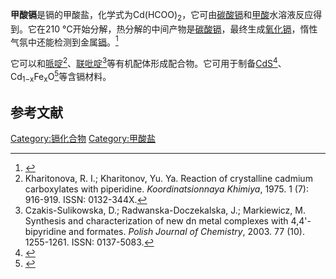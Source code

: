 {{Chembox
| Name = 
| NameEn = 
|CustomizedImage=[[File:Cd2+.svg|63px]][[File:Formate.svg|78px]][[File:Formate.svg|78px]]
| IUPACName = 
| IUPACNameZh = 
| OtherNames = 
| Section1 = {{Chembox Identifiers
|   CASNo = 4464-23-7
|   CASNo_Ref = {{cascite|correct|CAS}}
|   PubChem = 
|   SMILES = [Cd+2].[O-]C=O.[O-]C=O }}
| Section2 = {{Chembox Properties
|   Formula = Cd(HCOO)<sub>2</sub>
|   MolarMass = 202.45
|   Appearance = 白色固体
|   Density = 
|   MeltingPt = 
|   BoilingPt = 
|   Solubility =  }}
| Section3 = {{Chembox Hazards
|   MainHazards = 
|   FlashPt = 
|   Autoignition =  }}
}}
'''甲酸镉'''是镉的甲酸盐，化学式为Cd(HCOO)<sub>2</sub>，它可由[[碳酸镉|碳酸镉]]和[[甲酸|甲酸]]水溶液反应得到。它在210 °C开始分解，热分解的中间产物是[[碳酸镉|碳酸镉]]，最终生成[[氧化镉|氧化镉]]，惰性气氛中还能检测到金属[[镉|镉]]。<ref>{{cite journal|journal=Thermochimica Acta|volume=479|issue=1-2|language=en|date=2008-12|pages=12–16|doi=10.1016/j.tca.2008.09.003|url=https://linkinghub.elsevier.com/retrieve/pii/S0040603108002773|title=Thermal decomposition of cadmium formate in inert and oxidative atmosphere|accessdate=2021-03-17|author=Barbara Małecka, Agnieszka Łącz|archive-date=2018-06-26|archive-url=https://web.archive.org/web/20180626230333/https://linkinghub.elsevier.com/retrieve/pii/S0040603108002773|dead-url=no}}</ref>

它可以和[[哌啶|哌啶]]<ref>Kharitonova, R. I.; Kharitonov, Yu. Ya. Reaction of crystalline cadmium carboxylates with piperidine. ''Koordinatsionnaya Khimiya'', 1975. 1 (7): 916-919. ISSN: 0132-344X.</ref>、[[4,4'-联吡啶|联吡啶]]<ref>Czakis-Sulikowska, D.; Radwanska-Doczekalska, J.; Markiewicz, M. Synthesis and characterization of new dn metal complexes with 4,​4'-​bipyridine and formates. ''Polish Journal of Chemistry'', 2003. 77 (10). 1255-1261. ISSN: 0137-5083.</ref>等有机配体形成配合物。它可用于制备[[硫化镉|CdS]]<ref>{{cite journal|journal=Monatshefte f�r Chemie Chemical Monthly|volume=125|issue=11|language=en|issn=0026-9247|date=1994-11|pages=1215–1221|doi=10.1007/BF00813807|url=http://link.springer.com/10.1007/BF00813807|title=Preparation of CdS by thermal decomposition of double salts and saturated solutions of the systems Cd(HCOO)2-CS(NH2)2-CH3OH and Cd(CH3COO)2-CS(NH2)2-CH3OH|accessdate=2021-03-17|author=M. Stoev, S. Ruseva, B. Keremidchieva}}</ref>、Cd<sub>1−x</sub>Fe<sub>x</sub>O<ref>{{cite journal|journal=Mendeleev Communications|volume=27|issue=5|language=en|date=2017-09|pages=456–458|doi=10.1016/j.mencom.2017.09.008|url=https://linkinghub.elsevier.com/retrieve/pii/S0959943617301943|title=Precursor synthesis and magnetic properties of Cd 1−x Fe x O (0 ⩽ x ⩽ 0.07)|accessdate=2021-03-17|author=Vladimir N. Krasil’nikov, Tatyana V. Dyachkova, Alexander P. Tyutyunnik, Olga I. Gyrdasova, Yuliya A. Perevozchikova, Vyacheslav V. Marchenkov, Harald W. Weber|archive-date=2018-06-10|archive-url=https://web.archive.org/web/20180610045308/https://linkinghub.elsevier.com/retrieve/pii/S0959943617301943|dead-url=no}}</ref>等含镉材料。

==参考文献==
{{reflist}}

{{镉化合物}}
{{甲酸盐}}

[[Category:镉化合物|Category:镉化合物]]
[[Category:甲酸盐|Category:甲酸盐]]